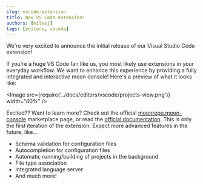 ```yaml
---
slug: vscode-extension
title: New VS Code extension!
authors: [milesj]
tags: [editors, vscode]
---
```



We're very excited to announce the initial release of our Visual Studio Code extension!

<!--truncate-->

If you're a huge VS Code fan like us, you most likely use extensions in your everyday workflow. We
want to enhance this experience by providing a fully integrated and interactive moon console! Here's
a preview of what it looks like:

<Image src={require('../docs/editors/vscode/projects-view.png')} width="40%" />

Excited?? Want to learn more? Check out the official
[moonrepo.moon-console](https://marketplace.visualstudio.com/items?itemName=moonrepo.moon-console)
marketplace page, or read the [official documentation](../docs/editors/vscode). This is only the
first iteration of the extension. Expect more advanced features in the future, like...

- Schema validation for configuration files
- Autocompletion for configuration files
- Automatic running/building of projects in the background
- File type association
- Integrated language server
- And much more!
